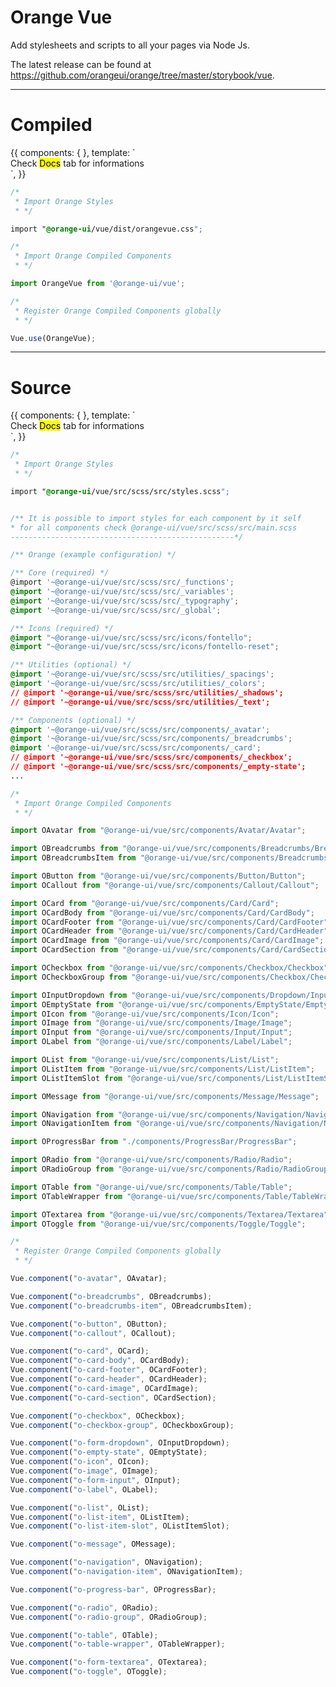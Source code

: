 <!-- Storybook Addon imports -->


<Meta title='1. Getting Started|Install' />

# Orange Vue

Add stylesheets and scripts to all your pages via Node Js.

The latest release can be found at https://github.com/orangeui/orange/tree/master/storybook/vue.

<hr/>

# Compiled


<Story name='Compiled'>
  {{
    components: { },
    template: `<div>Check <mark>Docs</mark> tab for informations</div>`,
  }}
</Story>

```css
/*
 * Import Orange Styles
 * */

import "@orange-ui/vue/dist/orangevue.css";
```

```js
/*
 * Import Orange Compiled Components
 * */

import OrangeVue from '@orange-ui/vue';
```

```js
/*
 * Register Orange Compiled Components globally
 * */

Vue.use(OrangeVue);
```


<hr/>

# Source

<Story name='Source'>
  {{
    components: { },
    template: `<div>Check <mark>Docs</mark> tab for informations</div>`,
  }}
</Story>




```css
/*
 * Import Orange Styles
 * */

import "@orange-ui/vue/src/scss/src/styles.scss";


/** It is possible to import styles for each component by it self
* for all components check @orange-ui/vue/src/scss/src/main.scss
--------------------------------------------------*/

/** Orange (example configuration) */

/** Core (required) */
@import '~@orange-ui/vue/src/scss/src/_functions';
@import '~@orange-ui/vue/src/scss/src/_variables';
@import '~@orange-ui/vue/src/scss/src/_typography';
@import '~@orange-ui/vue/src/scss/src/_global';

/** Icons (required) */
@import "~@orange-ui/vue/src/scss/src/icons/fontello";
@import "~@orange-ui/vue/src/scss/src/icons/fontello-reset";

/** Utilities (optional) */
@import '~@orange-ui/vue/src/scss/src/utilities/_spacings';
@import '~@orange-ui/vue/src/scss/src/utilities/_colors';
// @import '~@orange-ui/vue/src/scss/src/utilities/_shadows';
// @import '~@orange-ui/vue/src/scss/src/utilities/_text';

/** Components (optional) */
@import '~@orange-ui/vue/src/scss/src/components/_avatar';
@import '~@orange-ui/vue/src/scss/src/components/_breadcrumbs';
@import '~@orange-ui/vue/src/scss/src/components/_card';
// @import '~@orange-ui/vue/src/scss/src/components/_checkbox';
// @import '~@orange-ui/vue/src/scss/src/components/_empty-state';
...

```

```js
/*
 * Import Orange Compiled Components
 * */

import OAvatar from "@orange-ui/vue/src/components/Avatar/Avatar";

import OBreadcrumbs from "@orange-ui/vue/src/components/Breadcrumbs/Breadcrumbs";
import OBreadcrumbsItem from "@orange-ui/vue/src/components/Breadcrumbs/BreadcrumbsItem";

import OButton from "@orange-ui/vue/src/components/Button/Button";
import OCallout from "@orange-ui/vue/src/components/Callout/Callout";

import OCard from "@orange-ui/vue/src/components/Card/Card";
import OCardBody from "@orange-ui/vue/src/components/Card/CardBody";
import OCardFooter from "@orange-ui/vue/src/components/Card/CardFooter";
import OCardHeader from "@orange-ui/vue/src/components/Card/CardHeader";
import OCardImage from "@orange-ui/vue/src/components/Card/CardImage";
import OCardSection from "@orange-ui/vue/src/components/Card/CardSection";

import OCheckbox from "@orange-ui/vue/src/components/Checkbox/Checkbox";
import OCheckboxGroup from "@orange-ui/vue/src/components/Checkbox/CheckboxGroup";

import OInputDropdown from "@orange-ui/vue/src/components/Dropdown/InputDropdown";
import OEmptyState from "@orange-ui/vue/src/components/EmptyState/EmptyState";
import OIcon from "@orange-ui/vue/src/components/Icon/Icon";
import OImage from "@orange-ui/vue/src/components/Image/Image";
import OInput from "@orange-ui/vue/src/components/Input/Input";
import OLabel from "@orange-ui/vue/src/components/Label/Label";

import OList from "@orange-ui/vue/src/components/List/List";
import OListItem from "@orange-ui/vue/src/components/List/ListItem";
import OListItemSlot from "@orange-ui/vue/src/components/List/ListItemSlot";

import OMessage from "@orange-ui/vue/src/components/Message/Message";

import ONavigation from "@orange-ui/vue/src/components/Navigation/Navigation";
import ONavigationItem from "@orange-ui/vue/src/components/Navigation/NavigationItem";

import OProgressBar from "./components/ProgressBar/ProgressBar";

import ORadio from "@orange-ui/vue/src/components/Radio/Radio";
import ORadioGroup from "@orange-ui/vue/src/components/Radio/RadioGroup";

import OTable from "@orange-ui/vue/src/components/Table/Table";
import OTableWrapper from "@orange-ui/vue/src/components/Table/TableWrapper";

import OTextarea from "@orange-ui/vue/src/components/Textarea/Textarea";
import OToggle from "@orange-ui/vue/src/components/Toggle/Toggle";
```

```js
/*
 * Register Orange Compiled Components globally
 * */

Vue.component("o-avatar", OAvatar);

Vue.component("o-breadcrumbs", OBreadcrumbs);
Vue.component("o-breadcrumbs-item", OBreadcrumbsItem);

Vue.component("o-button", OButton);
Vue.component("o-callout", OCallout);

Vue.component("o-card", OCard);
Vue.component("o-card-body", OCardBody);
Vue.component("o-card-footer", OCardFooter);
Vue.component("o-card-header", OCardHeader);
Vue.component("o-card-image", OCardImage);
Vue.component("o-card-section", OCardSection);

Vue.component("o-checkbox", OCheckbox);
Vue.component("o-checkbox-group", OCheckboxGroup);

Vue.component("o-form-dropdown", OInputDropdown);
Vue.component("o-empty-state", OEmptyState);
Vue.component("o-icon", OIcon);
Vue.component("o-image", OImage);
Vue.component("o-form-input", OInput);
Vue.component("o-label", OLabel);

Vue.component("o-list", OList);
Vue.component("o-list-item", OListItem);
Vue.component("o-list-item-slot", OListItemSlot);

Vue.component("o-message", OMessage);

Vue.component("o-navigation", ONavigation);
Vue.component("o-navigation-item", ONavigationItem);

Vue.component("o-progress-bar", OProgressBar);

Vue.component("o-radio", ORadio);
Vue.component("o-radio-group", ORadioGroup);

Vue.component("o-table", OTable);
Vue.component("o-table-wrapper", OTableWrapper);

Vue.component("o-form-textarea", OTextarea);
Vue.component("o-toggle", OToggle);
```
